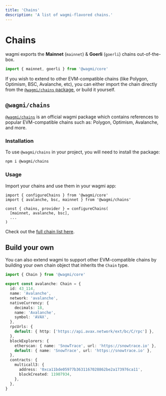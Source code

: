 ```yaml
---
title: 'Chains'
description: 'A list of wagmi-flavored chains.'
---
```


# Chains

wagmi exports the **Mainnet** (`mainnet`) & **Goerli** (`goerli`) chains out-of-the-box.

```ts
import { mainnet, goerli } from '@wagmi/core'
```

If you wish to extend to other EVM-compatible chains (like Polygon, Optimism, BSC, Avalanche, etc), you can either import the chain directly from the [`@wagmi/chains` package](https://npm.im/@wagmi/chains), or build it yourself.

## `@wagmi/chains`

[`@wagmi/chains`](https://npm.im/@wagmi/chains) is an official wagmi package which contains references to popular EVM-compatible chains such as: Polygon, Optimism, Avalanche, and more.

### Installation

To use `@wagmi/chains` in your project, you will need to install the package:

```bash
npm i @wagmi/chains
```

### Usage

Import your chains and use them in your wagmi app:

```tsx
import { configureChains } from '@wagmi/core'
import { avalanche, bsc, mainnet } from '@wagmi/chains'

const { chains, provider } = configureChains(
  [mainnet, avalanche, bsc],
  ...
)
```

Check out the [full chain list here](https://github.com/wagmi-dev/references/tree/main/packages/chains/src).

## Build your own

You can also extend wagmi to support other EVM-compatible chains by building your own chain object that inherits the `Chain` type.

```ts
import { Chain } from '@wagmi/core'

export const avalanche: Chain = {
  id: 43_114,
  name: 'Avalanche',
  network: 'avalanche',
  nativeCurrency: {
    decimals: 18,
    name: 'Avalanche',
    symbol: 'AVAX',
  },
  rpcUrls: {
    default: { http: ['https://api.avax.network/ext/bc/C/rpc'] },
  },
  blockExplorers: {
    etherscan: { name: 'SnowTrace', url: 'https://snowtrace.io' },
    default: { name: 'SnowTrace', url: 'https://snowtrace.io' },
  },
  contracts: {
    multicall3: {
      address: '0xca11bde05977b3631167028862be2a173976ca11',
      blockCreated: 11907934,
    },
  },
}
```
